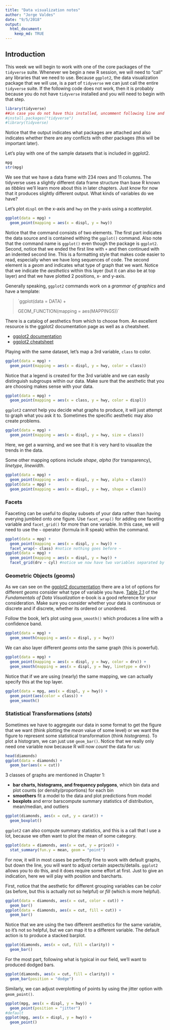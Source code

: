 ```yaml
---
title: "Data visualization notes"
author: "Jorge Valdes"
date: "9/5/2018"
output:
  html_document:
    keep_md: TRUE
---
```


## Introduction

This week we will begin to work with one of the core packages of the `tidyverse` suite. Whenever we begin a new R session, we will need to "call" any libraries that we need to use. Because `ggplot2`, the data visualization package that we will use, is a part of `tidyverse` we can just call the entire `tidyverse` suite. If the following code does not work, then it is probably because you do not have `tidyverse` installed and you will need to begin with that step. 

```r
library(tidyverse)
##in case you do not have this installed, uncomment following line and install
#install.packages("tidyverse")
#library(tidyverse)
```

Notice that the output indicates what packages are attached and also indicates whether there are any conflicts with other packages (this will be important later).

Let's play with one of the sample datasets that is included in ggplot2.
```r
mpg
str(mpg)
```

We see that we have a data frame with 234 rows and 11 columns. The tidyverse uses a slightly different data frame structure than base R known as _tibbles_ we'll learn more about this in later chapters. Just know for now that it produces slightly different output.
What kinds of variables do we have?

Let's plot `displ` on the x-axis and `hwy` on the y-axis using a _scatterplot_.
```r
ggplot(data = mpg) +
  geom_point(mapping = aes(x = displ, y = hwy))
```

Notice that the command consists of two elements. The first part indicates the data source and is contained withing the `ggplot()` command. Also note that the command name is `ggplot()` even though the package is `ggplot2`. Second, notice that we ended the first line with `+` and then continued with an indented second line. This is a formatting style that makes code easier to read, especially when we have long sequences of code. The second element is a _geom_ and indicates what type of graph that we want. Notice that we indicate the _aesthetics_ within this layer (but it can also be at top layer) and that we have plotted 2 positions, x- and y-axis. 

Generally speaking, `ggplot2` commands work on a _grammar of graphics_ and have a template:

> `ggplot(data = DATA) +
>
>  GEOM_FUNCTION(mapping = aes(MAPPINGS))`

There is a catalog of aesthetics from which to choose from. An excellent resource is the ggplot2 documentation page as well as a cheatsheet.

* [ggplot2 documentation](https://ggplot2.tidyverse.org/reference/)
* [ggplot2 cheatsheet](https://github.com/rstudio/cheatsheets/blob/master/data-visualization-2.1.pdf)

Playing with the same dataset, let's map a 3rd variable, `class` to color. 

```r
ggplot(data = mpg) +
  geom_point(mapping = aes(x = displ, y = hwy, color = class))
```

Notice that a legend is created for the 3rd variable and we can easily distinguish subgroups within our data. Make sure that the aesthetic that you are choosing makes sense with your data. 

```r
ggplot(data = mpg) +
  geom_point(mapping = aes(x = class, y = hwy, color = displ))
```

`ggplot2` cannot help you decide what graphs to produce, it will just attempt to graph what you ask it to. Sometimes the specific aesthetic may also create problems.

```r
ggplot(data = mpg) +
  geom_point(mapping = aes(x = displ, y = hwy, size = class))
```

Here, we get a warning, and we see that it is very hard to visualize the trends in the data. 

Some other mapping options include _shape_, _alpha_ (for transparency), _linetype_, _linewidth_. 

```r
ggplot(data = mpg) +
  geom_point(mapping = aes(x = displ, y = hwy, alpha = class))
ggplot(data = mpg) +
  geom_point(mapping = aes(x = displ, y = hwy, shape = class))
```

### Facets
Faaceting can be useful to display subsets of your data rather than having everying jumbled onto one figure. Use `facet_wrap()` for adding one faceting variable and `facet_grid()` for more than one variable. In this case, we will need to use the `~` operator (formula in R speak) within the command.

```r
ggplot(data = mpg) +
  geom_point(mapping = aes(x = displ, y = hwy)) +
  facet_wrap(~ class) #notice nothing goes before ~
ggplot(data = mpg) +
  geom_point(mapping = aes(x = displ, y = hwy)) +
  facet_grid(drv ~ cyl) #notice we now have two variables separated by ~
```

### Geometric Objects (geoms)

As we can see on the [ggplot2 documentation](https://ggplot2.tidyverse.org/reference/) there are a lot of options for different _geoms_ consider what type of variable you have. [Table 2.1](https://serialmentor.com/dataviz/aesthetic-mapping.html) of the _Fundamentals of Data Visualization_ e-book is a good reference for your consideration. Make sure you consider whether your data is continuous or discrete and if discrete, whether its ordered or unordered. 

Follow the book, let's plot using `geom_smooth()` which produces a line with a confidence band.

```r
ggplot(data = mpg) +
  geom_smooth(mapping = aes(x = displ, y = hwy))
```

We can also layer different _geoms_ onto the same graph (this is powerful).

```r
ggplot(data = mpg) +
  geom_point(mapping = aes(x = displ, y = hwy, color = drv)) +
  geom_smooth(mapping = aes(x = displ, y = hwy, linetype = drv))
```

Notice that if we are using (nearly) the same mapping, we can actually specify this at the top layer.

```r
ggplot(data = mpg, aes(x = displ, y = hwy)) +
  geom_point(aes(color = class)) +
  geom_smooth()
```

### Statistical Transformations (_stats_)

Sometimes we have to aggregate our data in some format to get the figure that we want (think plotting the _mean_ value of some level) or we want the figure to represent some statistical transformation (think _histograms_). To plot a histogram, we can just use `geom_bar()`. Notice that we really only need one variable now because R will now _count_ the data for us:
```r
head(diamonds)
ggplot(data = diamonds) +
  geom_bar(aes(x = cut))
```

3 classes of graphs are mentioned in Chapter 1:

* __bar charts, histograms, and frequency polygons__, which bin data and plot counts (or density/proportions) for each bin
* __smoothers__ fit a model to the data and plot predictions from model
* __boxplots__ and error barscompute summary statistics of distribution, mean/median, and outliers

```r
ggplot(diamonds, aes(x = cut, y = carat)) +
  geom_boxplot()
```

`ggplot2` can also compute summary statistics, and this is a call that I use a lot, because we often want to plot the mean of some category.

```r
ggplot(data = diamonds, aes(x = cut, y = price)) +
  stat_summary(fun.y = mean, geom = "point")
```

For now, it will in most cases be perfectly fine to work with default graphs, but down the line, you will want to adjust certain aspects/details. `ggplot2` allows you to do this, and it does require some effort at first. Just to give an indication, here we will play with position and barcharts. 

First, notice that the aesthetic for different grouping variables can be _color_ (as before, but this is actually not so helpful) or _fill_ (which is more helpful). 

```r
ggplot(data = diamonds, aes(x = cut, color = cut)) +
  geom_bar()
ggplot(data = diamonds, aes(x = cut, fill = cut)) +
  geom_bar()

```

Notice that we are using the two different aesthetics for the same variable, so it's not so helpful, but we can map it to a different variable. The default action is to produce a stacked barplot.

```r
ggplot(diamonds, aes(x = cut, fill = clarity)) +
  geom_bar()
```

For the most part, following what is typical in our field, we'll want to produced dodged bars. 

```r
ggplot(diamonds, aes(x = cut, fill = clarity)) +
  geom_bar(position = "dodge")
```

Similarly, we can adjust overplotting of points by using the jitter option with `geom_point()`.

```r
ggplot(mpg, aes(x = displ, y = hwy)) +
  geom_point(position = "jitter")
#default
ggplot(mpg, aes(x = displ, y = hwy)) +
  geom_point()
```

